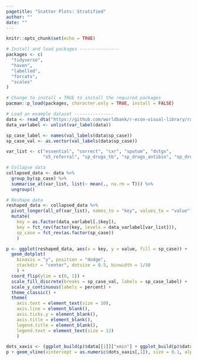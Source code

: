```yaml
---
pagetitle: "Scatter Plots: Stratified"
author: ""
date: ""
---
```


```r
knitr::opts_chunk$set(echo = TRUE)
```

```r
# Install and load packages ---------------
packages <- c(
  "tidyverse",
  "haven",
  "labelled",
  "forcats",
  "scales"
)

# Change to install = TRUE to install the required packages
pacman::p_load(packages, character.only = TRUE, install = FALSE)

# Load an example dataset ---------------
data <- read_dta("https://github.com/worldbank/r-econ-visual-library/raw/master/Library/Data/ScatterPlotsStratified.dta")
data_varlabel <- unlist(var_label(data))

sp_case_label <- names(val_labels(data$sp_case))
sp_case_val <- as.vector(val_labels(data$sp_case))

var_list <- c("essential", "correct", "cxr", "sputum", "dstgx", 
              "s5_referral", "sp_drugs_tb", "sp_drugs_antibio", "sp_drugs_quin")

# Collapse data
collapsed_data <- data %>%
  group_by(sp_case) %>%
  summarise_at(var_list, list(~ mean(., na.rm = T))) %>%
  ungroup()

# Reshape data
reshaped_data <- collapsed_data %>%
  pivot_longer(all_of(var_list), names_to = "key", values_to = "value") %>%
  mutate(
    key = as.factor(data_varlabel[.$key]),
    key = fct_rev(factor(key, levels = data_varlabel[var_list])), 
    sp_case = fct_rev(as.factor(sp_case))
    )

p <- ggplot(reshaped_data, aes(x = key, y = value, fill = sp_case)) + 
  geom_dotplot(
    binaxis = "y", position = "dodge",
    stackdir = "center", dotsize = 0.5, binwidth = 1/30
    ) +
  coord_flip(ylim = c(0, 1)) +
  scale_fill_discrete(breaks = sp_case_val, labels = sp_case_label) +
  scale_y_continuous(labels = percent) +
  theme_classic() +
  theme(
    axis.text = element_text(size = 10),
    axis.line = element_blank(),
    axis.ticks.y = element_blank(),
    axis.title = element_blank(),
    legend.title = element_blank(),
    legend.text = element_text(size = 12)
    )

dots_xaxis <- (ggplot_build(p)$data[[1]]["xmin"] + ggplot_build(p)$data[[1]]["xmax"]) / 2
p + geom_vline(xintercept = as.numeric(dots_xaxis[,1]), size = 0.1, alpha = 0.5, lty = 2)

```



